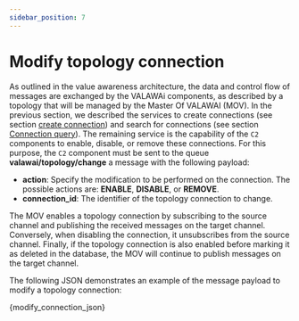 ```yaml
---
sidebar_position: 7
---
```


# Modify topology connection

As outlined in the value awareness architecture, the data and control flow of messages are
exchanged by the VALAWAi components, as described by a topology that will be managed by 
the Master Of VALAWAI (MOV). In the previous section, we described the services to create connections
(see section [create connection](/docs/architecture/implementations/mov/create_connection))
and search for connections (see section [Connection query](/docs/architecture/implementations/mov/connection_query)).
The remaining service is the capability of the `C2` components to enable, disable, 
or remove these connections. For this purpose, the `C2` component must be
sent to the queue **valawai/topology/change** a message with the following payload:

 - **action**: Specify the modification to be performed on the connection. The possible
    actions are: **ENABLE**, **DISABLE**, or **REMOVE**.
 - **connection_id**: The identifier of the topology connection to change.

The MOV enables a topology connection by subscribing to the source channel and publishing 
the received messages on the target channel. Conversely, when disabling the connection, 
it unsubscribes from the source channel. Finally, if the topology connection is also enabled
before marking it as deleted in the database, the MOV will continue to publish messages
on the target channel.

The following JSON demonstrates an example of the message payload to modify a topology connection:


<CodeBlock language="json" showLineNumbers>{modify_connection_json}</CodeBlock>


